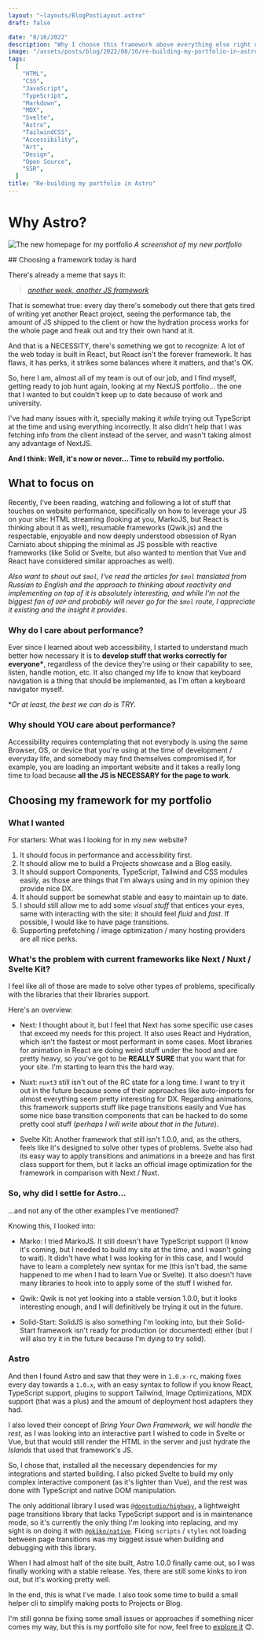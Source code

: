 ```yaml
---
layout: "~layouts/BlogPostLayout.astro"
draft: false

date: "8/16/2022"
description: "Why I choose this framework above everything else right now..."
image: "/assets/posts/blog/2022/08/16/re-building-my-portfolio-in-astro/re-building-my-portfolio-in-astro.png"
tags:
  [
    "HTML",
    "CSS",
    "JavaScript",
    "TypeScript",
    "Markdown",
    "MDX",
    "Svelte",
    "Astro",
    "TailwindCSS",
    "Accessibility",
    "Art",
    "Design",
    "Open Source",
    "SSR",
  ]
title: "Re-building my portfolio in Astro"
---
```




# Why Astro?

![The new homepage for my portfolio](/assets/posts/blog/2022/08/16/re-building-my-portfolio-in-astro/re-building-my-portfolio-in-astro.png)
_A screenshot of my new portfolio_

<div id="content">
  ## Choosing a framework today is hard

There's already a meme that says it:

> _[another week, another JS framework](https://medium.com/tastejs-blog/yet-another-framework-syndrome-yafs-cf5f694ee070)_

That is somewhat true: every day there's somebody out there that gets tired of writing yet another React project, seeing the performance tab, the amount of JS shipped to the client or how the hydration process works for the whole page and freak out and try their own hand at it.

And that is a NECESSITY, there's something we got to recognize: A lot of the web today is built in React, but React isn't the forever framework.
It has flaws, it has perks, it strikes some balances where it matters, and that's OK.

So, here I am, almost all of my team is out of our job, and I find myself, getting ready to job hunt again, looking at my NextJS portfolio... the one that I wanted to but couldn't keep up to date because of work and university.

I've had many issues with it, specially making it _while_ trying out TypeScript at the time and using everything incorrectly.
It also didn't help that I was fetching info from the client instead of the server, and wasn't taking almost any advantage of NextJS.

**And I think: Well, it's now or never... Time to rebuild my portfolio.**

## What to focus on

Recently, I've been reading, watching and following a lot of stuff that touches on website performance, specifically on how to leverage your JS on your site: HTML streaming (looking at you, MarkoJS, but React is thinking about it as well), resumable frameworks (Qwik.js) and the respectable, enjoyable and now deeply
understood obsession of Ryan Carniato about shipping the
minimal as JS possible with reactive frameworks (like Solid or Svelte, but also wanted to mention that Vue and React have considered similar approaches as well).

_Also want to shout out `$mol`, I've read the articles for `$mol` translated from Russian to English and the approach to thinking about reactivity and implementing on top of it is absolutely interesting, and while I'm not the biggest fan of `OOP` and probably will never go for the `$mol` route, I appreciate it existing and the insight it provides_.

### Why do **I** care about performance?

Ever since I learned about web accessibility, I started to understand much better how necessary it is to **develop stuff that works correctly for everyone\***, regardless of the device they're using or their capability to see, listen, handle motion, etc. It also changed my life to know that keyboard navigation is a thing that should be implemented, as I'm often a keyboard navigator myself.

\*_Or at least, the best we can do is TRY._

### Why should **YOU** care about performance?

Accessibility requires contemplating that not everybody is using the same Browser, OS, or device that you're using at the time of development / everyday life, and somebody may find themselves compromised if, for example, you are loading an important website and it takes a really long time to load because **all the JS is NECESSARY for the page to work**.

## Choosing my framework for my portfolio

### What I wanted

For starters: What was I looking for in my new website?

1. It should focus in performance and accessibility first.
2. It should allow me to build a Projects showcase and a Blog easily.
3. It should support Components, TypeScript, Tailwind and CSS modules easily, as those are things that I'm always using and in my opinion they provide nice DX.
4. It should support be somewhat stable and easy to maintain up to date.
5. I should still allow me to add some _visual stuff_ that entices your eyes, same with interacting with the site: it should feel _fluid_ and _fast_. If possible, I would like to have page transitions.
6. Supporting prefetching / image optimization / many hosting providers are all nice perks.

### What's the problem with current frameworks like Next / Nuxt / Svelte Kit?

I feel like all of those are made to solve other types of problems, specifically with the libraries that their libraries support.

Here's an overview:

- Next: I thought about it, but I feel that Next has some specific use cases that exceed my needs for this project. It also uses React and Hydration, which isn't the fastest or most performant in some cases. Most libraries for animation in React are doing weird stuff under the hood and are pretty heavy, so you've got to be **REALLY SURE** that you want that for your site. I'm starting to learn this the hard way.

- Nuxt: `nuxt3` still isn't out of the RC state for a long time. I want to try it out in the future because some of their approaches like auto-imports for almost everything seem pretty interesting for DX. Regarding animations, this framework supports stuff like page transitions easily and Vue has some nice base transition components that can be hacked to do some pretty cool stuff (_perhaps I will write about that in the future_).

- Svelte Kit: Another framework that still isn't 1.0.0, and, as the others, feels like it's designed to solve other types of problems. Svelte also had its easy way to apply transitions and animations in a breeze and has first class support for them, but it lacks an official image optimization for the framework in comparison with Next / Nuxt.

### So, why did I settle for Astro...

...and not any of the other examples I've mentioned?

Knowing this, I looked into:

- Marko: I tried MarkoJS. It still doesn't have TypeScript support (I know it's coming, but I needed to build my site at the time, and I wasn't going to wait). It didn't have what I was looking for in this case, and I would have to learn a completely new syntax for me (this isn't bad, the same happened to me when I had to learn Vue or Svelte). It also doesn't have many libraries to hook into to apply some of the stuff I wished for.

- Qwik: Qwik is not yet looking into a stable version 1.0.0, but it looks interesting enough, and I will definitively be trying it out in the future.

- Solid-Start: SolidJS is also something I'm looking into, but their Solid-Start framework isn't ready for production (or documented) either (but I will also try it in the future because I'm dying to try solid).

### Astro

And then I found Astro and saw that they were in `1.0.x-rc`, making fixes every day towards a `1.0.x`, with an easy syntax to follow if you know React, TypeScript support, plugins to support Tailwind, Image Optimizations, MDX support (that was a plus) and the amount of deployment host adapters they had.

I also loved their concept of _Bring Your Own Framework, we will handle the rest_, as I was looking into an interactive part I wished to code in Svelte or Vue, but that would still render the HTML in the server and just hydrate the _Islands_ that used that framework's JS.

So, I chose that, installed all the necessary dependencies for my integrations and started building. I also picked Svelte to build my only complex interactive component (as it's lighter than Vue), and the rest was done with TypeScript and native DOM manipulation.

The only additional library I used was [`@dogstudio/highway`](https://highway.js.org/), a lightweight page transitions library that lacks TypeScript support and is in maintenance mode, so it's currently the only thing I'm looking into replacing, and my sight is on doing it with [`@okiko/native`](https://native.okikio.dev/native/). Fixing `scripts` / `styles` not loading between page transitions was my biggest issue when building and debugging with this library.

When I had almost half of the site built, Astro 1.0.0 finally came out, so I was finally working with a stable release. Yes, there are still some kinks to iron out, but it's working pretty well.

In the end, this is what I've made. I also took some time to build a small helper cli to simplify making posts to Projects or Blog.

I'm still gonna be fixing some small issues or approaches if something nicer comes my way, but this is my portfolio site for now, feel free to [explore it](/) 😊.

</div>
